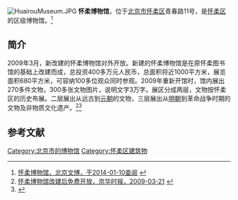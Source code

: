 {{Coord|40.31695089999999|116.6302088|type:landmark_region:CN-11_source:GoogleMaps|display=title}}
[[File:HuairouMuseum.JPG|thumb]]
'''怀柔博物馆'''，位于[[北京市|北京市]][[怀柔区|怀柔区]]青春路11号，是[[怀柔区|怀柔区]]的区级博物馆。<ref>[http://www.bjww.gov.cn/wbsj/bwgzn.htm?operType=front 怀柔博物馆，北京文博，于2014-01-10查阅] {{webarchive|url=https://web.archive.org/web/20161229192037/http://www.bjww.gov.cn/wbsj/bwgzn.htm?operType=front |date=2016-12-29 }}</ref>

==简介==
2009年3月，新改建的怀柔博物馆对外开放。新建的怀柔博物馆是在原怀柔图书馆的基础上改建而成，总投资400多万元人民币，总面积将近1000平方米，展览面积680平方米，可容纳100多位观众同时参观。2009年重新开馆时，馆内展出270多件文物，300多张文物图片，说明文字3万字。展区分成两层，文物按怀柔区的历史布展。二层展出从远古到[[元朝|元朝]]的文物，三层展出从[[明朝|明朝]]到革命战争时期的文物及非物质文化遗产。<ref>[http://epaper.jinghua.cn/html/2009-03/21/content_403395.htm 怀柔博物馆改建后免费开放，京华时报，2009-03-21] {{webarchive|url=https://web.archive.org/web/20140110104809/http://epaper.jinghua.cn/html/2009-03/21/content_403395.htm |date=2014-01-10 }}</ref><ref>{{Cite web |url=http://www.bjchy.gov.cn/dynamic/news/8a24f09a2be21c0a012be7726434010c.html |title=朝阳区文化遗产博物馆筹备组考察怀柔区博物馆，北京朝阳，2010-10-26 |access-date=2014-01-10 |archive-date=2015-09-23 |archive-url=https://web.archive.org/web/20150923191343/http://www.bjchy.gov.cn/dynamic/news/8a24f09a2be21c0a012be7726434010c.html |dead-url=no }}</ref>

==参考文献==
{{reflist}}

[[Category:北京市的博物馆|Category:北京市的博物馆]]
[[Category:怀柔区建筑物|Category:怀柔区建筑物]]